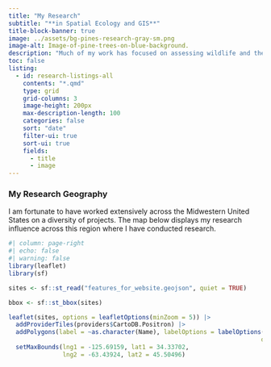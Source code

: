 ```yaml
---
title: "My Research"
subtitle: "**in Spatial Ecology and GIS**"
title-block-banner: true
image: ../assets/bg-pines-research-gray-sm.png
image-alt: Image-of-pine-trees-on-blue-background.
description: "Much of my work has focused on assessing wildlife and their habitats using geospatial tools and techniques. I have been fortunate to have worked across the Midwest and some in the West here in the United States. This research has expanded both my technical skillset and my appreciation for science."
toc: false
listing:
  - id: research-listings-all
    contents: "*.qmd"
    type: grid
    grid-columns: 3
    image-height: 200px
    max-description-length: 100
    categories: false
    sort: "date"
    filter-ui: true  
    sort-ui: true
    fields: 
      - title
      - image
---
```


::: {.column-page}
::: {#research-listings-all .listings-gallery}
:::


### My Research Geography

I am fortunate to have worked extensively across the Midwestern United States on a diversity of projects. The map below displays my research influence across this region where I have conducted research.


```r
#| column: page-right
#| echo: false
#| warning: false
library(leaflet)
library(sf)

sites <- sf::st_read("features_for_website.geojson", quiet = TRUE)

bbox <- sf::st_bbox(sites)

leaflet(sites, options = leafletOptions(minZoom = 5)) |> 
  addProviderTiles(providers$CartoDB.Positron) |> 
  addPolygons(label = ~as.character(Name), labelOptions = labelOptions(noHide = TRUE,
                                                                      direction = "bottom")) |> 
  setMaxBounds(lng1 = -125.69159, lat1 = 34.33702,
               lng2 = -63.43924, lat2 = 45.50496)
```

:::
